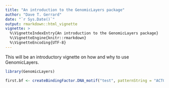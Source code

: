 ```yaml
---
title: "An introduction to the GenomicLayers package"
author: "Dave T. Gerrard"
date: "`r Sys.Date()`"
output: rmarkdown::html_vignette
vignette: >
  %\VignetteIndexEntry{An introduction to the GenomicLayers package}
  %\VignetteEngine{knitr::rmarkdown}
  %\VignetteEncoding{UTF-8}
---
```




This will be an introductory vignette on how and why to use GenomicLayers.


```r

library(GenomicLayers)

first.bf <- createBindingFactor.DNA_motif("test", patternString = "ACTGGGCTA") 

```
